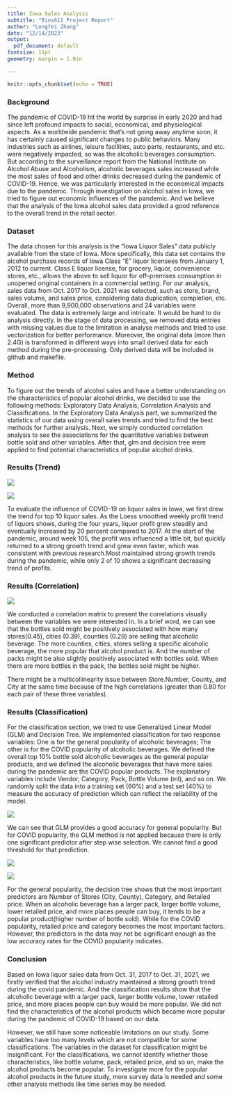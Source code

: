 ```yaml
---
title: Iowa Sales Analysis
subtitle: "Bios611 Project Report"
author: "Longfei Zhang"
date: "12/14/2023"
output:
  pdf_document: default
fontsize: 11pt
geometry: margin = 1.0in

---
```


```r
knitr::opts_chunk$set(echo = TRUE)
```




### Background
  The pandemic of COVID-19 hit the world by surprise in early 2020 and had since left profound impacts to social, economical, and physiological aspects. As a worldwide pandemic that’s not going away anytime soon, it has certainly caused significant changes to public behaviors. Many industries such as airlines, leisure facilities, auto parts, restaurants, and etc. were negatively impacted, so was the alcoholic beverages consumption. But according to the surveillance report from the National Institute on Alcohol Abuse and Alcoholism, alcoholic beverages sales increased while the most sales of food and other drinks decreased during the pandemic of COVID-19. Hence, we was particularly interested in the economical impacts due to the pandemic. Through investigation on alcohol sales in Iowa, we tried to figure out economic influences of the pandemic. And we believe that the analysis of the Iowa alcohol sales data provided a good reference to the overall trend in the retail sector. 

### Dataset
  The data chosen for this analysis is the “Iowa Liquor Sales” data publicly available from the state of Iowa. More specifically, this data set contains the alcohol purchase records of Iowa Class “E” liquor licensees from January 1, 2012 to current. Class E liquor license, for grocery, liquor, convenience stores, etc., allows the above to sell liquor for off-premises consumption in unopened original containers in a commercial setting. For our analysis, sales data from Oct. 2017 to Oct. 2021 was selected, such as store, brand, sales volume, and sales price, considering data duplication, completion, etc. Overall, more than 9,900,000 observations and 24 variables were evaluated. The data is extremely large and intricate. It would be hard to do analysis directly. In the stage of data processing, we removed data entries with missing values due to the limitation in analyse methods and tried to use vectorization for better performance. Moreover, the original data (more than 2.4G) is transformed in different ways into small derived data for each method during the pre-processing. Only derived data will be included in github and makefile.

### Method
  To figure out the trends of alcohol sales and have a better understanding on the characteristics of popular alcohol drinks, we decided to use the following methods: Exploratory Data Analysis, Correlation Analysis and Classifications. In the Exploratory Data Analysis part, we summarized the statistics of our data using overall sales trends and tried to find the best methods for further analysis. Next, we simply conducted correlation analysis to see the associations for the quantitative variables between bottle sold and other variables. After that, glm and decision tree were applied to find potential characteristics of popular alcohol drinks.

### Results (Trend)
![](figures/fig1_profit_vs_cost.png)

![](figures/fig2_top_10_trend_plot.png)


  To evaluate the influence of COVID-19 on liquor sales in Iowa, we first drew the trend for top 10 liquor sales. As the Loess smoothed weekly profit trend of liquors shows, during the four years, liquor profit grew steadily and eventually increased by 20 percent compared to 2017. At the start of the pandemic, around week 105, the profit was influenced a little bit, but quickly returned to a strong growth trend and grew even faster, which was consistent with previous research.Most maintained strong growth trends during the pandemic, while only 2 of 10 shows a significant decreasing trend of profits.



### Results (Correlation)
![](figures/fig3_correlation.png)

  We conducted a correlation matrix to present the correlations visually between the variables we were interested in. In a brief word, we can see that the bottles sold might be positively associated with how many stores(0.45), cities (0.39), counties (0.29) are selling that alcoholic beverage. The more counties, cities, stores selling a specific alcoholic beverage, the more popular that alcohol product is. And the number of packs might be also slightly positively associated with bottles sold. When there are more bottles in the pack, the bottles sold might be higher. 

  There might be a multicollinearity issue between Store.Number, County, and City at the same time because of the high correlations (greater than 0.80 for each pair of these three variables).

### Results (Classification)

  For the classification section, we tried to use Generalized Linear Model (GLM) and Decision Tree. We implemented classification for two response variables: One is for the general popularity of alcoholic beverages; The other is for the COVID popularity of alcoholic beverages. We defined the overall top 10% bottle sold alcoholic beverages as the general popular products, and we defined the alcoholic beverages that have more sales during the pandemic are the COVID popular products. The explanatory variables include Vendor, Category, Pack, Bottle Volume (ml), and so on. We randomly split the data into a training set (60%) and a test set (40%) to measure the accuracy of prediction which can reflect the reliability of the model.

![](figures/fig4_glmprediction.png)




  We can see that GLM provides a good accuracy for general popularity. But for COVID popularity, the GLM method is not applied because there is only one significant predictor after step wise selection. We cannot find a good threshold for that prediction. 

![](figures/fig5_tree1.png)

![](figures/fig6_tree2.png)

  For the general popularity, the decision tree shows that the most important predictors are Number of Stores (City, County), Category, and Retailed price. When an alcoholic beverage has a larger pack, larger bottle volume, lower retailed price, and more places people can buy, it tends to be a popular product(higher number of bottle sold). While for the COVID popularity, retailed price and category becomes the most important factors. However, the predictors in the data may not be significant enough as the low accuracy rates for the COVID popularity indicates. 



### Conclusion

  Based on Iowa liquor sales data from Oct. 31, 2017 to Oct. 31, 2021, we firstly verified that the alcohol industry maintained a strong growth trend during the covid pandemic. And the classification results show that the alcoholic beverage with a larger pack, larger bottle volume, lower retailed price, and more places people can buy would be more popular. We did not find the characteristics of the alcohol products which became more popular during the pandemic of COVID-19 based on our data.

  However, we still have some noticeable limitations on our study. Some variables have too many levels which are not compatible for some classifications. The variables in the dataset for classification might be insignificant. For the classifications, we cannot identify whether those characteristics, like bottle volume, pack, retailed price, and so on, make the alcohol products become popular. To investigate more for the popular alcohol products in the future study, more survey data is needed and some other analysis methods like time series may be needed.



